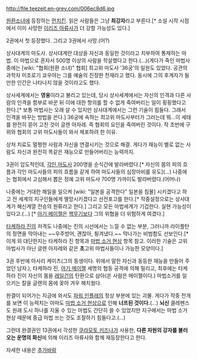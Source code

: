 http://file.teezeit.en-grey.com/006ec8d6.jpg

[[원환소녀]]에 등장하는 [[먼치킨]]. 읽은 사람들은 그냥 '''최강자'''라고 부른다.[* 소설 시작 시점에서 이미 사망한 [[이리즈 아류사]]가 더 강할 가능성도 있다.]

2권에서 첫 등장했다. 그리고 3권에서 사망.(어?)

상사대계의 마도사. 상사대계란 대상을 자신과 동일한 것이라고 치부하여 통제하는 마법. 이 마법으로 혼자서 500명 이상의 사람을 학살했다고 한다.(...)(게다가 죽인 마법사 중에는 [wiki: "협회(원환 소녀)" 협회] 최고위 마도사 '36궁'의 일원도 있었다. 공관의 과학자 미조로기 쿄우야는 그를 예술의 진정한 천재라고 했다. 동시에 그의 후계자가 될 만한 인간은 나타나지 않을 것이라고도 했다.

상사세계에서는 '''영웅'''이라고 불리고 있는데, 당시 상사세계에서는 자신의 인격과 다른 사람의 인격을 함부로 바꾼 뒤 이에 대한 항의를 할 수 없게 죽여버리는 일이 횡횡했다고 한다.[* 보통 마법사는 오래 살 수 있지만 상사대계에서는 그런 기술이 힘들다. 그래서 인격을 바꾸는 방법을 쓴다.] 36궁에 속하는 최고위 마도사부터가 그러는데 뭐...이 세태를 완전히 뜯어 고친 것이 글렌 아자레. 즉 협회의 요인을 죽여버린 것이다. 작 초반에 구위와 협회의 고위 마도사들이 와서 체포하려 한 이유.

상처 치료도 멀쩡한 사람과 자신을 연결시키는 것으로 해결. 게다가 재능이 별로 없는 사람도 자신과 완전히 똑같은 재능으로 만들어버리는 능력까지.

3권이 압도적인데, [[각인 마도사]] 200명을 순식간에 발라버렸다.[* 자신의 몸의 피의 흐름과 각인 마도사들의 피의 흐름을 같게 하여 마도사들의 심장마비를 유도](...) 나중에는 협회에서 고심해서 뽑은 정예 고위 마도사 700명 가까이도 발라버렸다.(어머나)

나중에는 거대한 해일을 일으켜 [wiki: "일본을 공격한다" 일본을 침몰] 시키겠다고 하고 전 세계의 지구인들에게 멸망시키겠다고 선전포고를 한다.[* 작중설정으로는 상사대계가 해신계열 전승의 원류라고 한다.] 그리고 모든 마법세계가 기겁한다. 실현 가능성이 있다고.(...) [* [[아기 메이젤]]은 [[핵무기]]보다 그의 위협을 더 위험하게 여겼다.]

[[타케하라 진]]의 저격도 나중에는 진의 시선에서는 느낄 수 없는 부분, 그러니까 라이플탄의 정면을 막아내는 ~~우주방어, 괜찮아, 튕겨냈다.~~ 막나가는 비범함도 선보인다.[* 이게 외 대단한지는 타케하라 진 항목과 [[마법 소거 현상]] 항목 참고. 이러한 기술은 고위 마법사가 아닌 글렌 아자레와 같은 '''초'''고위 마법사들이나 가능한 모양이다.]

3권 후반에 아사리 케이츠(그의 동생이다. 위에서 말한 자신과 동등한 재능을 만들어 주었던 남자.), 타케하라 진, [[아기 메이젤]] 세명의 협동 공격에 의해 밀리고, 최후에는 타케하라 진이 자신의 몸을 [[레일건]]의 탄환으로 삼아(쏜 사람은 메이젤이다.) 마법소거를 일으키는 칼을 글렌의 몸에 꽂아 겨우 해치웠다.

완결이 되어가는 지금에 와서도 [[파워 인플레]]의 정상 부분에 있는 괴물. 게다가 작중 전개를 보면 이 능력치는 아마도 [[마법 소거 현상]]으로 인해 '''너프된 것이다.'''(...) '''뇌신''' 클레펜스도 원래 도시 하나를 지울 수 있는 마법도 간단히 쓸 수 있었지만 지구에서는 마법 소거 현상 때문에 중급 마법 쓰는 것도 조절하기 힘들다고.(...)

그런데 완결권인 13권에서 각성한 [[쿠라모토 키즈나]]가 사용한, '''다른 차원의 강자를 불러오는 운명의 화신'''에 의해 이리즈 아류사와 함께 재등장한다고 한다.

자세한 내용은 [[추가바람]]
